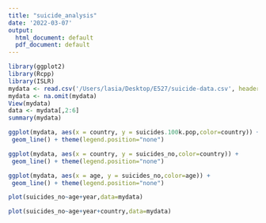 ```yaml
---
title: "suicide_analysis"
date: '2022-03-07'
output:
  html_document: default
  pdf_document: default
---
```


```r
library(ggplot2)
library(Rcpp)
library(ISLR)
mydata <- read.csv('/Users/lasia/Desktop/E527/suicide-data.csv', header = TRUE)
mydata <- na.omit(mydata)
View(mydata)
data <- mydata[,2:6]
summary(mydata)
```




```r
ggplot(mydata, aes(x = country, y = suicides.100k.pop,color=country)) +
 geom_line() + theme(legend.position="none")
```
```r
ggplot(mydata, aes(x = country, y = suicides_no,color=country)) +
 geom_line() + theme(legend.position="none")
```
```r
ggplot(mydata, aes(x = age, y = suicides_no,color=age)) +
 geom_line() + theme(legend.position="none")
```
```r
plot(suicides_no~age+year,data=mydata)
```
```r
plot(suicides_no~age+year+country,data=mydata)
```
